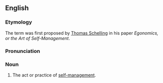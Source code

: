 ==English==

===Etymology===
The term was first proposed by [[w:Thomas Schelling|Thomas Schelling]] in his paper ''Egonomics, or the Art of Self-Management''.

===Pronunciation===
{{rfp|lang=en}}

===Noun===
{{en-noun|-}}

# The act or practice of [[self-management]].